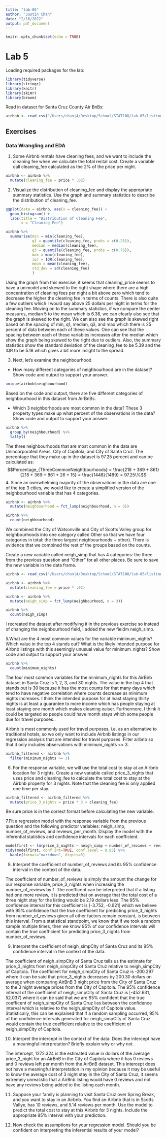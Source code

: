 ```yaml
---
title: "lab-05"
author: "Justin Chan"
date: "2/16/2022"
output: pdf_document
---
```


```r
knitr::opts_chunk$set(echo = TRUE)
```

# Lab 5

Loading required packages for the lab:
```r
library(tidyverse)
library(stringr)
library(knitr)
library(skimr)
library(broom)
```

Read in dataset for Santa Cruz County Air BnBs:

```r
airbnb <- read_csv("/Users/chanj4/Desktop/School/STAT108/lab-05/listings.csv")
```

## Exercises

### Data Wrangling and EDA

1. Some Airbnb rentals have cleaning fees, and we want to include the cleaning fee when we calculate the total rental cost. Create a variable call cleaning_fee calculated as the 2% of the price per night.

```r
airbnb <- airbnb %>% 
  mutate(cleaning_fee = price * .02)
```

2. Visualize the distribution of cleaning_fee and display the appropriate summary statistics. Use the graph and summary statistics to describe the distribution of cleaning_fee.
```r
ggplot(data = airbnb, aes(x = cleaning_fee)) +
  geom_histogram() +
  labs(title = "Distribution of Cleaning Fee",
       x = "Cleaning Fee")

airbnb %>%
  summarise(min = min(cleaning_fee), 
            q1 = quantile(cleaning_fee, probs = c(0.25)), 
            median = median(cleaning_fee), 
            q3 = quantile(cleaning_fee, probs = c(0.75)), 
            max = max(cleaning_fee), 
            iqr = IQR(cleaning_fee), 
            mean = mean(cleaning_fee), 
            std_dev = sd(cleaning_fee)
            )
```

Using the graph from this exercise, it seems that cleaning_price seems to have a unimodel and skewed to the right shape where there are a high concentration of cleaning fees per night a bit above zero which tend to decrease the higher the cleaning fee in terms of counts. There is also quite a few outliers which I would say above 25 dollars per night in terms for the cleaning fee. Moving on to the summary statistics, if we compare the center measures, median 5 to the mean which is 6.38, we can clearly also see that the graph is skewed to the right. We can also see the graph is skewed right based on the spacing of min, q1, median, q3, and max which there is 25 percent of data between each of these values. One can see that the spacing between each of these variables increases after the median which show the graph being skewed to the right due to outliers. Also, the summary statistics show the standard deviation of the cleaning_fee to be 5.39 and the IQR to be 5.18 which gives a bit more insight to the spread.

3. Next, let’s examine the neighbourhood.
- How many different categories of neighbourhood are in the dataset? Show code and output to support your answer.
```r
unique(airbnb$neighbourhood)
```
Based on the code and output, there are five different categories of neighbourhood in this dataset from AirBnBs.

- Which 3 neighborhoods are most common in the data? These 3 property types make up what percent of the observations in the data? Show code and output to support your answer.

```r
airbnb %>% 
  group_by(neighbourhood) %>% 
  tally()
```

The three neighbourhoods that are most common in the data are Unincorporated Areas, City of Capitola, and City of Santa Cruz. The percentage that they make up in the dataset is 97.25 percent and can be calculated as:
$$Percentage_{ThreeCommonNeightbourhoods} = \frac{218 + 369 + 861}{218 + 369 + 861 + 26 + 15} = \frac{1448}{1489} = 97.25\%$$
4. Since an overwhelming majority of the observations in the data are one of the top 3 cities, we would like to create a simplified version of the neighbourhood variable that has 4 categories.

```r
airbnb <- airbnb %>%
  mutate(neighbourhood = fct_lump(neighbourhood, n = 3))

airbnb %>% 
  count(neighbourhood)
```

We combined the City of Watsonville and City of Scotts Valley group for neighbourhoods into
one category called Other so that we have four categories in total: the three largest neighbourhoods + other). There is evidence that we combined the rest of the groups based on the counts.

Create a new variable called neigh_simp that has 4 categories: the three from the previous question and “Other” for all other places. Be sure to save the new variable in the data frame.
```r
airbnb <- read_csv("/Users/chanj4/Desktop/School/STAT108/lab-05/listings.csv")

airbnb <- airbnb %>% 
  mutate(cleaning_fee = price * .02)

airbnb <- airbnb %>%
  mutate(neigh_simp = fct_lump(neighbourhood, n = 3))

airbnb %>% 
  count(neigh_simp)
```

I recreated the dataset after modifying it in the previous exercise so instead of changing the neighbourhood field, I added the new fieldm neigh_simp.


5.What are the 4 most common values for the variable minimum_nights? Which value in the top 4 stands out? What is the likely intended purpose for Airbnb listings with this seemingly unusual value for minimum_nights? Show code and output to support your answer.

```r
airbnb %>% 
  count(minimum_nights)
```

The four most common variables for the minimum_nights for this AirBnb dataset in Santa Cruz is 1, 2, 3, and 30 nights. The value in the top 4 that stands out is 30 because it has the most counts for that many days which tend to have negative correlation where counts decrease as minimum nights increases. I think the intended purpose for at least staying thirty nights is at least a guarantee to more income which has people staying at least staying one month which makes cleaning eaiser. Furthermore, I think it could be targeted so people could have month stays which some people due for travel purposes..

Airbnb is most commonly used for travel purposes, i.e. as an alternative to traditional hotels, so we only want to include Airbnb listings in our regression analysis that are intended for travel purposes. Filter airbnb so that it only includes observations with minimum_nights <= 3.

```r
airbnb_filtered <- airbnb %>% 
  filter(minimum_nights >= 3)
```

6. For the response variable, we will use the total cost to stay at an Airbnb location for 3 nights. Create a new variable called price_3_nights that uses price and cleaning_fee to calculate the total cost to stay at the Airbnb property for 3 nights. Note that the cleaning fee is only applied one time per stay.

```r
airbnb_filtered <- airbnb_filtered %>% 
  mutate(price_3_nights = price * 3 + cleaning_fee)
```

Be sure price is in the correct format before calculating the new variable.

7.Fit a regression model with the response variable from the previous question and the following predictor variables: neigh_simp, number_of_reviews, and reviews_per_month. Display the model with the inferential statistics and confidence intervals for each coefficient.

```r
modelfirst <- lm(price_3_nights ~ neigh_simp + number_of_reviews + reviews_per_month, data = airbnb_filtered)
tidy(modelfirst, conf.int=TRUE, conf.level = 0.95) %>% 
  kable(format="markdown", digits=3)
```


8. Interpret the coefficient of number_of_reviews and its 95% confidence interval in the context of the data.

The coefficient of number_of_reviews is simply the amount the change for our response variable, price_3_nights when increasing the number_of_reviews by 1. The coefficent
can be interpreted that if a listing had one more review, it is predicted that on average that the total cost of a three night stay for the listing would be 2.19 dollars less. The 95% confidence interval for this coefficient is [-3.752, -0.621] which we believe with 95% confidence that the true coefficient for predicting price_3_nights from number_of_reviews given all other factors remain constant, is between this interval. From a statistical standpoint, we know that if we took a random sample
multiple times, then we know 95% of our confidence intervals will contain the true
coefficient for predicting price_3_nights from number_of_reviews.

9. Interpret the coefficient of neigh_simpCity of Santa Cruz and its 95% confidence interval in the context of the data.

The coefficient of neigh_simpCity of Santa Cruz tells us the estimate for price_3_nights from  neigh_simpCity of Santa Cruz relative to neigh_simpCity of Capitola. The coefficient for neigh_simpCity of Santa Cruz is -200.297 where it can be said that price_3_nights decreases by 200.30 dollars on average when comparing AirBnB 3 night price from the City of Santa Cruz to the 3 night average prices from the City of Capitola. The 95% confidence interval of the coefficient of neigh_simpCity of Santa Cruz is [-452.631, 52.037] where it can be said that we are 95% confident that the true coefficent of neigh_simpCity of Santa Cruz lies between the confidence interval which is relative to the neigh_simpCity of Capitola value. Statistically, this can be explained that if a random sampling occurred, 95% of the confidence intervals generated for neigh_simpCity of Santa Cruz would contain the true coefficient relative to the coefficient of neigh_simpCity of Capitola.

10. Interpret the intercept in the context of the data. Does the intercept have a meaningful interpretation? Briefly explain why or why not.

The intercept, 1272.324 is the estimated value in dollars of the average price_3_night for an AirBnB in the City of Capitola where it has 0 reviews and 0 reviews left per month from the AirBnB dataset. This intercept does not have a meaningful interpretation in my opinion because it may be useful to know the average cost of 3 night stay in the City of Santa Cruz, it seems extremely unrealistic that a AirBnb listing would have 0 reviews and not have any reviews being added to the listing each month.

11. Suppose your family is planning to visit Santa Cruz over Spring Break, and you want to stay in an Airbnb. You find an Airbnb that is in Scotts Vallye, has 10 reviews, and 5.14 reviews per month. Use the model to predict the total cost to stay at this Airbnb for 3 nights. Include the appropriate 95% interval with your prediction.



12. Now check the assumptions for your regression model. Should you be confident on interpreting the inferential results of your model?
